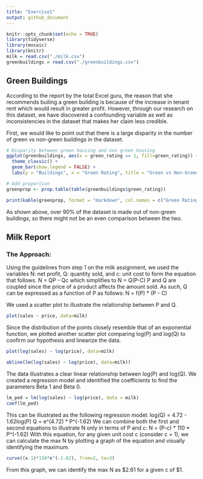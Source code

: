 ```yaml
---
title: "Exercise1"
output: github_document
---
```


```r
knitr::opts_chunk$set(echo = TRUE)
library(tidyverse)
library(mosaic)
library(knitr)
milk = read.csv("./milk.csv")
greenbuildings = read.csv("./greenbuildings.csv")
```

## Green Buildings

According to the report by the total Excel guru, the reason that she recommends builing a green building is because of the increase in tenant rent which would result in greater profit. However, through our research on this dataset, we have discovered a confounding variable as well as inconsistencies in the dataset that makes her claim less credible.

First, we would like to point out that there is a large disparity in the number of green vs non-green buildings in the dataset.

```r
# Disparity between green housing and non green housing
ggplot(greenbuildings, aes(x = green_rating == 1, fill=green_rating)) +
  theme_classic() +
  geom_bar(show.legend = FALSE) +
  labs(y = "Buildings", x = "Green Rating", title = "Green vs Non-Green Housing")

# Add proportion
greenprop <- prop.table(table(greenbuildings$green_rating))

print(kable(greenprop, format = "markdown", col.names = c("Green Rating", "Frequency")))
```

As shown above, over 90% of the dataset is made out of non-green buildings, so there might not be an even comparison between the two.



## Milk Report
### The Approach: 

Using the guidelines from step 1 on the milk assignment, we used the variables N: net profit, Q: quantity sold, and c: unit cost to form the equation that follows.
N = QP - Qc
which simplifies to 
N = Q(P-C)
P and Q are coupled since the price of a product affects the amount sold. As such, Q can be expressed as a function of P as follows:
N = f(P) * (P - C)

We used a scatter plot to illustrate the relationship between P and Q. 
```r
plot(sales ~ price, data=milk)
```

Since the distribution of the points closely resemble that of an exponential function, we plotted another scatter plot comparing log(P) and log(Q) to confirm our hypothesis and linearize the data.
```r
plot(log(sales) ~ log(price), data=milk)

abline(lm(log(sales) ~ log(price), data=milk))
```

The data illustrates a clear linear relationship between log(P) and log(Q). We created a regression model and identified the coefficients to find the parameters Beta 1 and Beta 0. 
```r
lm_ped = lm(log(sales) ~ log(price), data = milk)
coef(lm_ped)
```
This can be illustrated as the following regression model:
log(Q) = 4.72 - 1.62log(P)
Q = e^(4.72) * P^(-1.62)
We can combine both the first and second equations to illustrate N only in terms of P and c:
N = (P-c) * 110 * P^(-1.62)
With this equation, for any given unit cost c (consider c = 1), we can calculate the max N by plotting a graph of the equation and visually identifying the maximum.
```r
curve((x-1)*110*x^(-1.62), from=2, to=3)
```

From this graph, we can identify the max N as $2.61 for a given c of \$1.